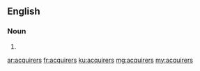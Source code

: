 ==English==

===Noun===
{{head|en}}
# {{plural of|acquirer}}

[[ar:acquirers]]
[[fr:acquirers]]
[[ku:acquirers]]
[[mg:acquirers]]
[[my:acquirers]]